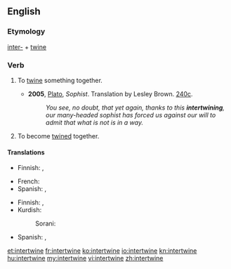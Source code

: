 ==English==

===Etymology===
[[inter-]] + [[twine]]

===Verb===
{{en-verb|intertwin|ing}}

# {{transitive}} To [[twine]] something together.
#* '''2005''', [[w:Plato|Plato]], ''Sophist''.  Translation by Lesley Brown. [[w:Stephanus pagination|240c]].
#*: ''You see, no doubt, that yet again, thanks to this '''intertwining''', our many-headed sophist has forced us against our will to admit that what is not is in a way.''
# {{intransitive}} To become [[twine]]d together.

====Translations====
{{trans-top|To twine something together}}
* Finnish: {{t-|fi|kietoa}}, {{t-|fi|punoa}}
{{trans-mid}}
* French: {{t|fr|enchevêtrer}}
* Spanish: {{t-|es|entretejer}}, {{t+|es|entrelazar}}
{{trans-bottom}}

{{trans-top|To become twined together}}
* Finnish: {{t-|fi|kietoutua}}, {{t-|fi|punoutua}}
* Kurdish:
*: Sorani: {{t|ku|تێکخستن|tr=tékxistin|sc=ku-Arab}}
{{trans-mid}}
* Spanish: {{t+|es|entretejerse}}, {{t+|es|entrelazarse}}
{{trans-bottom}}

[[et:intertwine]]
[[fr:intertwine]]
[[ko:intertwine]]
[[io:intertwine]]
[[kn:intertwine]]
[[hu:intertwine]]
[[my:intertwine]]
[[vi:intertwine]]
[[zh:intertwine]]